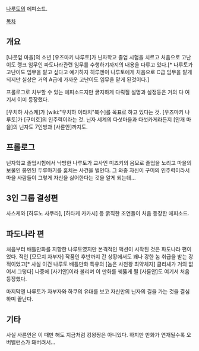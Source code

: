 [[나루토]]의 에피소드.

[[목차]]
== 개요 ==
[나뭇잎 마을]의 소년 [우즈마키 나루토]가 닌자학교 졸업 시험을 치르고 처음으로 고난이도 랭크 임무인 파도나라관련 임무를 수행하기까지의 내용을 다루고 있다.[* 나루토가 고난이도 임무을 맡고 싶다고 예기하자 히루젠이 나루토에게 처음으로 C급 임무을 맡게 되지만 실상은 거의 A급에 가까운 고난이도 임무을 맡게 된것이다.]

프롤로그로 치부할 수 있는 에피소드지만 굵지하게 다뤄질 설명과 설정등은 거의 다 여기서 이미 등장했다.

[우치하 사스케]가 [wiki:"우치하 이타치"복수]를 목표로 하고 있다는 것. [우즈마키 나루토]가 [구미호]의 인주력이라는 것. 닌자 세계의 다섯마을과 다섯카게라든지 [안개 마을]의 닌자도 7인방과 [사륜안]까지도.

== 프롤로그 ==
닌자학교 졸업시험에서 낙방한 나루토가 교사인 미즈키의 음모로 졸업을 노리고 마을의 보물인 봉인된 두루마기를 훔치는 사건을 벌인다. 그 와중 자신이 구미의 인주력이라서 마을 사람들이 그렇게 자신을 싫어한다는 것을 알게 되는데...

== 3인 그룹 결성편 ==
사스케와 [하루노 사쿠라], [하타케 카카시] 등 굵직한 조연들이 처음 등장한 에피소드.

== 파도나라 편 ==
처음부터 배틀만화를 지향한 나루토였지만 본격적인 액션이 시작된 것은 파도나라 편이었다. 적인 [모모치 자부자] 작품인 후반까지 간 상황에서도 꽤나 강한 놈 취급을 받는 강적이었고[* 사실 이건 나루토 배틀만화 특유의 [놈은 사천왕 최약체지] 클리셰가 거의 없어서 그렇다] 나중에 [사기안]이라 불리며 이 만화를 꿰뚫게 될 [사륜안]도 여기서 처음 등장했다.

마지막엔 나루토가 자부자와 하쿠의 유대를 보고 자신만의 닌자의 길을 가는 것을 결심하며 끝난다.

== 기타 ==
사실 사륜안은 이 때만 해도 지금처럼 킹왕짱은 아니었다. 하지만 만화가 연재될수록 오버밸런스가 돼버려서...
